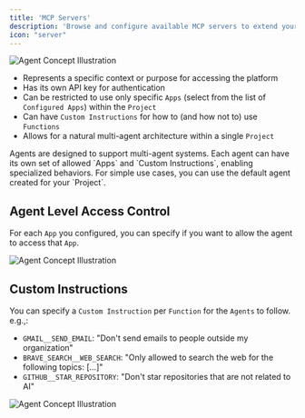 ```yaml
---
title: 'MCP Servers'
description: 'Browse and configure available MCP servers to extend your AI agent capabilities.'
icon: "server"
---
```


<Frame>
  <img src="/images/platform/agents.png" alt="Agent Concept Illustration" />
</Frame>

- Represents a specific context or purpose for accessing the platform
- Has its own API key for authentication
- Can be restricted to use only specific `Apps` (select from the list of `Configured Apps`) within the `Project`
- Can have `Custom Instructions` for how to (and how not to) use `Functions`
- Allows for a natural multi-agent architecture within a single `Project`

<Note>
  Agents are designed to support multi-agent systems. Each agent can have its own set of allowed `Apps` and `Custom Instructions`, enabling specialized behaviors. For simple use cases, you can use the default agent created for your `Project`.
</Note>


## Agent Level Access Control
For each `App` you configured, you can specify if you want to allow the agent to access that `App`.
<Frame>
  <img src="/images/platform/agent-allowed-apps.png" alt="Agent Concept Illustration" />
</Frame>


## Custom Instructions

You can specify a `Custom Instruction` per `Function` for the `Agents` to follow. e.g.,:
- `GMAIL__SEND_EMAIL`: "Don't send emails to people outside my organization"
- `BRAVE_SEARCH__WEB_SEARCH`: "Only allowed to search the web for the following topics: [...]"
- `GITHUB__STAR_REPOSITORY`: "Don't star repositories that are not related to AI"

<Frame>
  <img src="/images/platform/custom-instructions.png" alt="Agent Concept Illustration" />
</Frame>